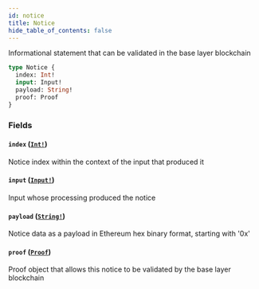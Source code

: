 ```yaml
---
id: notice
title: Notice
hide_table_of_contents: false
---
```



Informational statement that can be validated in the base layer blockchain

```graphql
type Notice {
  index: Int!
  input: Input!
  payload: String!
  proof: Proof
}
```


### Fields

#### `index` ([`Int!`](../../scalars/int))

Notice index within the context of the input that produced it


#### `input` ([`Input!`](../../objects/input))

Input whose processing produced the notice


#### `payload` ([`String!`](../../scalars/string))

Notice data as a payload in Ethereum hex binary format, starting with '0x'


#### `proof` ([`Proof`](../../objects/proof))

Proof object that allows this notice to be validated by the base layer blockchain




